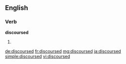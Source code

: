 ==English==

===Verb===
'''discoursed'''

# {{past of|discourse}}

[[de:discoursed]]
[[fr:discoursed]]
[[mg:discoursed]]
[[ja:discoursed]]
[[simple:discoursed]]
[[vi:discoursed]]